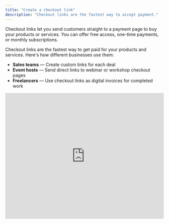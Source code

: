 ```yaml
---
title: "Create a checkout link"
description: "Checkout links are the fastest way to accept payment."
---
```


Checkout links let you send customers straight to a payment page to buy your products or services. You can offer free access, one-time payments, or monthly subscriptions.

Checkout links are the fastest way to get paid for your products and services. Here's how different businesses use them:

- **Sales teams** — Create custom links for each deal
- **Event hosts** — Send direct links to webinar or workshop checkout pages
- **Freelancers** — Use checkout links as digital invoices for completed work

<iframe
  className="w-full aspect-video rounded-xl"
  width="100%"
  height="400"
  src="https://www.youtube.com/embed/L4f9rPtlCuc?si=n1OLK7Y42fkVKgse&rel=0"
  title="YouTube video player"
  frameborder="0"
  allow="accelerometer; autoplay; clipboard-write; encrypted-media; gyroscope; picture-in-picture; web-share"
  referrerpolicy="strict-origin-when-cross-origin"
  allowfullscreen
/>

## Where can I find and create my checkout links?

- Go to your **Dashboard** \> **Checkout links** to see all your links
- Click **\+ Create checkout link** to create a new one

<Tip>
  Every pricing option you create on your whop can be found at Dashboard \> Checkout links.

And every checkout link you create on your dashboard can be found at whop \> Manage pricing.

</Tip>

## How to create a checkout link

You can create three types of checkout links:

- **Free links** - Give customers free access to your whop
- **One-time payment links** - Charge customers once
- **Recurring payment links** - Set up monthly or yearly subscriptions

<Tip>
  Each checkout link is connected to one of your whops. When you create the link
  from your whop's pricing page, it's automatically connected to that whop. When
  you create it from your Dashboard, you'll need to choose which whop it's for.
</Tip>

### Free checkout links

**To create a free checkout link:**

1. Choose **Free** under Pricing type
2. Click **Advanced Options** to add these features:
   - **Stock** — Limit how many people can use this link (or keep unlimited)
   - **Description** — Explain what users get when they join
   - **Show on store page** — Make this option visible on your public store page
   - **Add a waitlist** — Users enter card details but aren't charged until you approve them
   - **Ask questions before checkout** — Collect info from users before they join. You can make these optional by checking the **Optional** box.
   - **Auto-expire access** — Automatically remove access after a set time period
   - **Redirect after checkout** — Send users to a specific page after they complete checkout
   - **Add internal name** — A name only you can see on your dashboard

### One-time payment links

**To create a one-time payment link:**

1. Choose **One-time** under **Pricing type**
2. Set your **Price**
3. Click **Advanced Options** to add these features:
   - **Stock** — Limit how many people can use this link (or keep unlimited)
   - **Description** — Explain what users get when they join
   - **Show on store page** — Make this option visible on your public store page
   - **Add a waitlist** — Users enter card details but aren't charged until you approve them
   - **Ask questions before checkout** — Collect info from users before they join. You can make these optional by checking the **Optional** box.
   - **Auto-expire access** — Automatically remove access after a set time period
   - **Redirect after checkout** — Send users to a specific page after they complete checkout
   - **Add internal name** — A name only you can see on your dashboard
4. Choose your **Payment methods** (what customers can pay with):
   - Credit/debit card
   - Bank transfer (ACH)
   - PayPal
   - Cryptocurrency
   - Buy now, pay later (Financing)

### Subscription (recurring) links

To create a subscription link:

1. Choose **Recurring** under Pricing type
2. Set your subscription details:
   - **Subscription price** — How much customers pay each billing cycle
   - **Subscription period** — How often they're charged (weekly, monthly, yearly)
   - **Initial fee** — Optional one-time setup fee when they first join
3. Click **Advanced Options** to add these features:
   - **Stock** — Limit how many people can use this link (or keep unlimited)
   - **Description** — Explain what users get when they join
   - **Show on store page** — Make this option visible on your public store page
   - **Add a waitlist** — Users enter card details but aren't charged until you approve them
   - **Ask questions before checkout** — Collect info from users before they join. You can make these optional by checking the **Optional** box.
   - **Auto-expire access** — Automatically remove access after a set time period
   - **Redirect after checkout** — Send users to a specific page after they complete checkout
   - **Add internal name** — A name only you can see on your dashboard
   - **Free trial** — Let customers try before they pay (choose how many days)
   - **Split payments** — Let customers pay in installments instead of all at once
   - **Cancellation discount** — Offer a discount when someone tries to cancel (helps retain customers)
4. Choose your **Payment methods**:
   - Credit/debit card
   - PayPal

## Create a split payment checkout link

A split payment checkout link allows you to charge your customers in multiple installments for a product — instead of collecting the full amount upfront.  
Each payment is automatically charged to your customer on a recurring schedule until all installments are completed.  
Once the final installment is paid, the customer will stop being charged automatically.

<Steps>
  <Step title="Go to Checkout links" titleSize="h3">
    From your Whop dashboard, click **Checkout links** in the left-hand menu.
</Step>
  <Step title="Create a new link" titleSize="h3">
    Click **+ Create checkout link** in the top right.
</Step>
  <Step title="Choose product & set pricing" titleSize="h3">
    Select the **Product** and add a **Description** (optional).  
    Under **Pricing**, choose **Recurring**, enter the **price**, and select the **billing interval** (e.g., **/ 1 month**).
  </Step>
  <Step title="Open Advanced options" titleSize="h3">
    Click **Advanced options** to reveal more settings.
</Step>
  <Step title="Enable split payments (installments)" titleSize="h3">
    Check **Enable split pay (Installments)**.  
    This converts the recurring plan into a fixed installment plan and will **automatically charge your customer** each period until they’ve completed all installments.
</Step>
  <Step title="Set installments & finalize" titleSize="h3">
    Enter the **number of payments** (installments) and confirm the **price per billing period**.

    **Example:**  
    If a customer wants to pay **$1,000 over 4 months**, set:
    - **Price:** **$250**
    - **Billing interval:** **/ 1 month**
    - **Installments:** **4**

    The customer will be automatically charged **$250 per month** for **4 months**, then their payments will stop once all installments are complete.  
    (You can adjust the billing duration — e.g., weekly — if you prefer a different schedule.)
</Step>
  <Step title="Create the checkout link" titleSize="h3">
    When everything looks good, click **Create checkout link** at the bottom to generate your split payment link.
  </Step>
</Steps>

<Tip>
  Split payments are not the same as financing.  
  With split payments, you receive each installment as the customer pays it.  
  With financing, a financing provider pays you the full amount upfront and collects payments from the customer separately.
</Tip>


## How to edit checkout links

If you need to update or change your pricing and settings, you can edit your checkout links from either your Dashboard or your whop's pricing page.

### Open your Whop dashboard

    - Go to **Dashboard** \> **Checkout links**
    - Find your link and click the 3 dots (︙) on the right
    - Click **Edit**
    - Make your changes and click **Update checkout link**

<Card
  title="Create tracking links"
  icon="link"
  href="/manage-your-whop/tracking-links"
>
  If you want to see how your links are performing, tracking links give you
  detailed analytics of clicks, conversion rates, and revenue generated.
</Card>

## Embed Whop Payments on your website

<Card
  title="Whop checkout embeds"
  icon="sparkles"
  href="/payments/checkout-embed"
>
  Add a complete checkout form right into your website.
</Card>

## Frequently asked questions

<AccordionGroup>
  <Accordion title="What exactly are checkout links?">
    Checkout links (also called pricing options) are custom URLs that let
    customers join your whop with free access, a one-time payment, or a
    recurring subscription.
  </Accordion>
  <Accordion title="How do I limit how many people can use a link?">
    In the Advanced Options of any pricing type, look for the "Stock" setting.
    It's set to unlimited by default, but you can change it to any number you
    want.
  </Accordion>
  <Accordion title="Can I change the currency for my prices?">
    Yes\! When setting the price for one-time or recurring links, you'll see a
    currency dropdown next to the price field.
  </Accordion>
  <Accordion title="How do I offer a free trial?">
    Free trials are only available for recurring (subscription) pricing. You'll
    find the free trial option in the Advanced Options section when creating a
    recurring link.
  </Accordion>
  <Accordion title="How do I create a private link that doesn't show on my store page?">
    When creating any checkout link, leave the "Show on store page" option
    unchecked. The link will still work when you share it directly, but it won't
    appear publicly on your store.
  </Accordion>
  <Accordion title="Why aren't my checkout links showing up on my store page?">
    Check that you enabled "Show on store page" in the Advanced Options when you
    created the link. If this option is off, the link will only work when shared
    directly.
  </Accordion>
</AccordionGroup>
